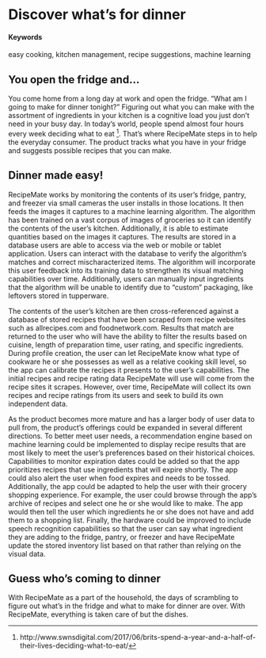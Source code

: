 # Discover what’s for dinner {#RecipeMate}

#### Keywords

easy cooking, kitchen management, recipe suggestions, machine learning

## You open the fridge and...

You come home from a long day at work and open the fridge. “What am I going to make for dinner tonight?” Figuring out what you can make with the assortment of ingredients in your kitchen is a cognitive load you just don’t need in your busy day. In today's world, people spend almost four hours every week deciding what to eat ^[http://www.swnsdigital.com/2017/06/brits-spend-a-year-and-a-half-of-their-lives-deciding-what-to-eat/]. That’s where RecipeMate steps in to help the everyday consumer. The product tracks what you have in your fridge and suggests possible recipes that you can make. 

## Dinner made easy!

RecipeMate works by monitoring the contents of its user’s fridge, pantry, and freezer via small cameras the user installs in those locations. It then feeds the images it captures to a machine learning algorithm. The algorithm has been trained on a vast corpus of images of groceries so it can identify the contents of the user's kitchen. Additionally, it is able to estimate quantities based on the images it captures. The results are stored in a database users are able to access via the web or mobile or tablet application. Users can interact with the database to verify the algorithm's matches and correct mischaracterized items. The algorithm will incorporate this user feedback into its training data to strengthen its visual matching capabilities over time. Additionally, users can manually input ingredients that the algorithm will be unable to identify due to "custom" packaging, like leftovers stored in tupperware.

The contents of the user's kitchen are then cross-referenced against a database of stored recipes that have been scraped from recipe websites such as allrecipes.com and foodnetwork.com. Results that match are returned to the user who will have the ability to filter the results based on cuisine, length of preparation time, user rating, and specific ingredients. During profile creation, the user can let RecipeMate know what type of cookware he or she possesses as well as a relative cooking skill level, so the app can calibrate the recipes it presents to the user’s capabilities. The initial recipes and recipe rating data RecipeMate will use will come from the recipe sites it scrapes. However, over time, RecipeMate will collect its own recipes and recipe ratings from its users and seek to build its own independent data.

As the product becomes more mature and has a larger body of user data to pull from, the product's offerings could be expanded in several different directions. To better meet user needs, a recommendation engine based on machine learning could be implemented to display recipe results that are most likely to meet the user’s preferences based on their historical choices. Capabilities to monitor expiration dates could be added so that the app prioritizes recipes that use ingredients that will expire shortly. The app could also alert the user when food expires and needs to be tossed. Additionally, the app could be adapted to help the user with their grocery shopping experience. For example, the user could browse through the app's archive of recipes and select one he or she would like to make. The app would then tell the user which ingredients he or she does not have and add them to a shopping list. Finally, the hardware could be improved to include speech recognition capabilities so that the user can say what ingredient they are adding to the fridge, pantry, or freezer and have RecipeMate update the stored inventory list based on that rather than relying on the visual data.

## Guess who's coming to dinner

With RecipeMate as a part of the household, the days of scrambling to figure out what’s in the fridge and what to make for dinner are over. With RecipeMate, everything is taken care of but the dishes.  
